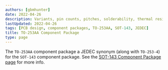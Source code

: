 ```yaml
---
authors: [gbmhunter]
date: 2022-04-26
description: Variants, pin counts, pitches, solderability, thermal resistances, dimensions, land patterns, 3D models and more info for the TO-253AA component package.
lastUpdated: 2022-04-26
tags: [PCB design, component packages, TO-253AA, SOT-143, JEDEC]
title: TO-253AA Component Package
type: page
---
```


The `TO-253AA` component package a JEDEC synonym (along with `TO-253-4`) for the `SOT-143` component package. See the [SOT-143 Component Package page](/pcb-design/component-packages/sot-143-component-package/) for more info.

